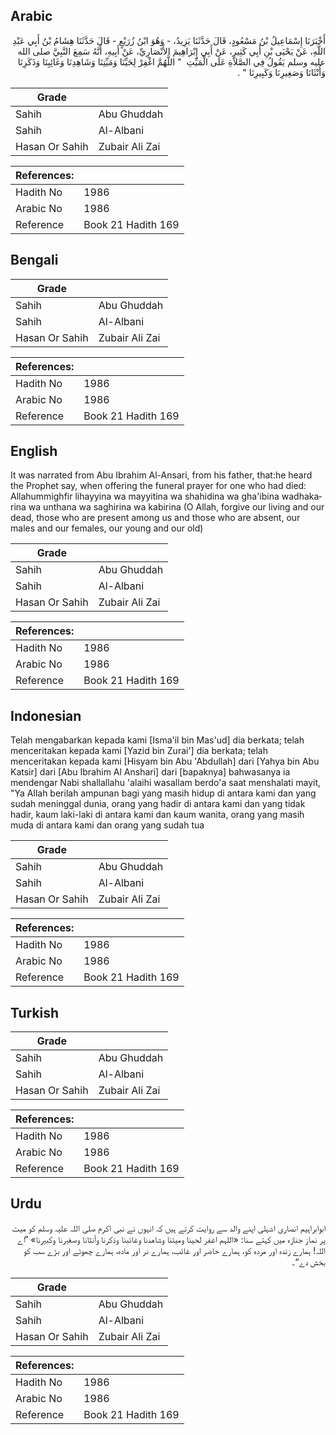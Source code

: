 ## Arabic


<div dir="rtl" lang="ar" style={{fontSize:'larger',backgroundColor:'#f8f9fa',padding:20}}>
أَخْبَرَنَا إِسْمَاعِيلُ بْنُ مَسْعُودٍ، قَالَ حَدَّثَنَا يَزِيدُ، - وَهُوَ ابْنُ زُرَيْعٍ - قَالَ حَدَّثَنَا هِشَامُ بْنُ أَبِي عَبْدِ اللَّهِ، عَنْ يَحْيَى بْنِ أَبِي كَثِيرٍ، عَنْ أَبِي إِبْرَاهِيمَ الأَنْصَارِيِّ، عَنْ أَبِيهِ، أَنَّهُ سَمِعَ النَّبِيَّ صلى الله عليه وسلم يَقُولُ فِي الصَّلاَةِ عَلَى الْمَيِّتِ ‏ "‏ اللَّهُمَّ اغْفِرْ لِحَيِّنَا وَمَيِّتِنَا وَشَاهِدِنَا وَغَائِبِنَا وَذَكَرِنَا وَأُنْثَانَا وَصَغِيرِنَا وَكَبِيرِنَا ‏"‏ ‏.‏
</div>
<div style={{backgroundColor:'#f8f9fa',padding:20, marginBottom: 10}}><table> <thead> <tr> <th>Grade</th> <th></th> </tr> </thead> <tbody> <tr><td>Sahih</td><td>Abu Ghuddah</td></tr><tr><td>Sahih</td><td>Al-Albani</td></tr><tr><td>Hasan Or Sahih</td><td>Zubair Ali Zai</td></tr></tbody></table><table> <thead> <tr> <th>References:</th> <th></th> </tr> </thead> <tbody><tr><td>Hadith No</td><td>1986</td></tr><tr><td>Arabic No</td><td>1986</td></tr><tr><td>Reference</td><td>Book 21 Hadith 169</td></tr></tbody></table></div>

## Bengali


<div dir="ltr" lang="bn" style={{fontSize:'larger',backgroundColor:'#f8f9fa',padding:20}}>

</div>
<div style={{backgroundColor:'#f8f9fa',padding:20, marginBottom: 10}}><table> <thead> <tr> <th>Grade</th> <th></th> </tr> </thead> <tbody> <tr><td>Sahih</td><td>Abu Ghuddah</td></tr><tr><td>Sahih</td><td>Al-Albani</td></tr><tr><td>Hasan Or Sahih</td><td>Zubair Ali Zai</td></tr></tbody></table><table> <thead> <tr> <th>References:</th> <th></th> </tr> </thead> <tbody><tr><td>Hadith No</td><td>1986</td></tr><tr><td>Arabic No</td><td>1986</td></tr><tr><td>Reference</td><td>Book 21 Hadith 169</td></tr></tbody></table></div>

## English


<div dir="ltr" lang="en" style={{fontSize:'larger',backgroundColor:'#f8f9fa',padding:20}}>
It was narrated from Abu Ibrahim Al-Ansari, from his father, that:he heard the Prophet say, when offering the funeral prayer for one who had died: Allahummighfir lihayyina wa mayyitina wa shahidina wa gha'ibina wadhakarina wa unthana wa saghirina wa kabirina (O Allah, forgive our living and our dead, those who are present among us and those who are absent, our males and our females, our young and our old)
</div>
<div style={{backgroundColor:'#f8f9fa',padding:20, marginBottom: 10}}><table> <thead> <tr> <th>Grade</th> <th></th> </tr> </thead> <tbody> <tr><td>Sahih</td><td>Abu Ghuddah</td></tr><tr><td>Sahih</td><td>Al-Albani</td></tr><tr><td>Hasan Or Sahih</td><td>Zubair Ali Zai</td></tr></tbody></table><table> <thead> <tr> <th>References:</th> <th></th> </tr> </thead> <tbody><tr><td>Hadith No</td><td>1986</td></tr><tr><td>Arabic No</td><td>1986</td></tr><tr><td>Reference</td><td>Book 21 Hadith 169</td></tr></tbody></table></div>

## Indonesian


<div dir="ltr" lang="id" style={{fontSize:'larger',backgroundColor:'#f8f9fa',padding:20}}>
Telah mengabarkan kepada kami [Isma'il bin Mas'ud] dia berkata; telah menceritakan kepada kami [Yazid bin Zurai'] dia berkata; telah menceritakan kepada kami [Hisyam bin Abu 'Abdullah] dari [Yahya bin Abu Katsir] dari [Abu Ibrahim Al Anshari] dari [bapaknya] bahwasanya ia mendengar Nabi shallallahu 'alaihi wasallam berdo'a saat menshalati mayit, "Ya Allah berilah ampunan bagi yang masih hidup di antara kami dan yang sudah meninggal dunia, orang yang hadir di antara kami dan yang tidak hadir, kaum laki-laki di antara kami dan kaum wanita, orang yang masih muda di antara kami dan orang yang sudah tua
</div>
<div style={{backgroundColor:'#f8f9fa',padding:20, marginBottom: 10}}><table> <thead> <tr> <th>Grade</th> <th></th> </tr> </thead> <tbody> <tr><td>Sahih</td><td>Abu Ghuddah</td></tr><tr><td>Sahih</td><td>Al-Albani</td></tr><tr><td>Hasan Or Sahih</td><td>Zubair Ali Zai</td></tr></tbody></table><table> <thead> <tr> <th>References:</th> <th></th> </tr> </thead> <tbody><tr><td>Hadith No</td><td>1986</td></tr><tr><td>Arabic No</td><td>1986</td></tr><tr><td>Reference</td><td>Book 21 Hadith 169</td></tr></tbody></table></div>

## Turkish


<div dir="ltr" lang="tr" style={{fontSize:'larger',backgroundColor:'#f8f9fa',padding:20}}>

</div>
<div style={{backgroundColor:'#f8f9fa',padding:20, marginBottom: 10}}><table> <thead> <tr> <th>Grade</th> <th></th> </tr> </thead> <tbody> <tr><td>Sahih</td><td>Abu Ghuddah</td></tr><tr><td>Sahih</td><td>Al-Albani</td></tr><tr><td>Hasan Or Sahih</td><td>Zubair Ali Zai</td></tr></tbody></table><table> <thead> <tr> <th>References:</th> <th></th> </tr> </thead> <tbody><tr><td>Hadith No</td><td>1986</td></tr><tr><td>Arabic No</td><td>1986</td></tr><tr><td>Reference</td><td>Book 21 Hadith 169</td></tr></tbody></table></div>

## Urdu


<div dir="rtl" lang="ur" style={{fontSize:'larger',backgroundColor:'#f8f9fa',padding:20}}>
ابوابراہیم انصاری اشہلی اپنے والد سے روایت کرتے ہیں کہ انہوں نے نبی اکرم صلی اللہ علیہ وسلم کو میت پر نماز جنازہ میں کہتے سنا: «اللہم اغفر لحينا وميتنا وشاهدنا وغائبنا وذكرنا وأنثانا وصغيرنا وكبيرنا» ”اے اللہ! ہمارے زندہ اور مردہ کو، ہمارے حاضر اور غائب، ہمارے نر اور مادہ، ہمارے چھوٹے اور بڑے سب کو بخش دے“۔
</div>
<div style={{backgroundColor:'#f8f9fa',padding:20, marginBottom: 10}}><table> <thead> <tr> <th>Grade</th> <th></th> </tr> </thead> <tbody> <tr><td>Sahih</td><td>Abu Ghuddah</td></tr><tr><td>Sahih</td><td>Al-Albani</td></tr><tr><td>Hasan Or Sahih</td><td>Zubair Ali Zai</td></tr></tbody></table><table> <thead> <tr> <th>References:</th> <th></th> </tr> </thead> <tbody><tr><td>Hadith No</td><td>1986</td></tr><tr><td>Arabic No</td><td>1986</td></tr><tr><td>Reference</td><td>Book 21 Hadith 169</td></tr></tbody></table></div>